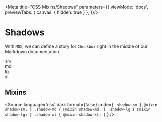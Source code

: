 <!-- Colors.stories.mdx -->


<Meta 
  title="CSS Mixins/Shadows"
  parameters={{
    viewMode: 'docs',
    previewTabs: { 
      canvas: { hidden: true } 
     },
  }}/>

# Shadows

With `MDX`, we can define a story for `Checkbox` right in the middle of our
Markdown documentation.

<Canvas>
<div class="shadows-demo">
    <div class="box shadow-sm">sm</div>
    <div class="box shadow-md">md</div>
    <div class="box shadow-lg">lg</div>
    <div class="box shadow-xl">xl</div>
</div>
</Canvas>

## Mixins

<Source
  language='css'
  dark
  format={false}
  code={
`.shadow-sm {
  @mixin shadow-sm;
}
.shadow-md {
  @mixin shadow-md;
}
.shadow-lg {
  @mixin shadow-lg;
}
.shadow-xl {
  @mixin shadow-xl;
}`
  }
/>